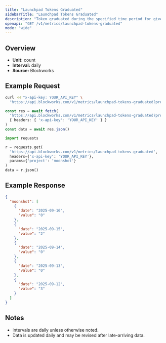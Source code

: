 ```yaml
---
title: "Launchpad Tokens Graduated"
sidebarTitle: "Launchpad Tokens Graduated"
description: "Token graduated during the specified time period for given launchpad."
openapi: "GET /v1/metrics/launchpad-tokens-graduated"
mode: "wide"
---
```


## Overview

- **Unit:** count
- **Interval:** daily
- **Source:** Blockworks

## Example Request

<CodeGroup>

```bash cURL
curl -H "x-api-key: YOUR_API_KEY" \
  "https://api.blockworks.com/v1/metrics/launchpad-tokens-graduated?project=moonshot"
```

```typescript TypeScript
const res = await fetch(
  'https://api.blockworks.com/v1/metrics/launchpad-tokens-graduated?project=moonshot',
  { headers: { 'x-api-key': 'YOUR_API_KEY' } }
)
const data = await res.json()
```

```python Python
import requests

r = requests.get(
  'https://api.blockworks.com/v1/metrics/launchpad-tokens-graduated',
  headers={'x-api-key': 'YOUR_API_KEY'},
  params={'project': 'moonshot'}
)
data = r.json()
```

</CodeGroup>

## Example Response

```json
{
  "moonshot": [
    {
      "date": "2025-09-16",
      "value": "0"
    },
    {
      "date": "2025-09-15",
      "value": "2"
    },
    {
      "date": "2025-09-14",
      "value": "0"
    },
    {
      "date": "2025-09-13",
      "value": "0"
    },
    {
      "date": "2025-09-12",
      "value": "3"
    }
  ]
}
```

## Notes
- Intervals are daily unless otherwise noted.
- Data is updated daily and may be revised after late-arriving data.